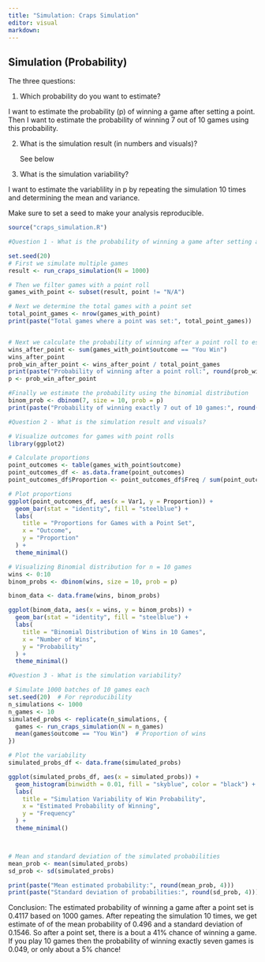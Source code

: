 ```yaml
---
title: "Simulation: Craps Simulation"
editor: visual
markdown: 
---
```


## Simulation (Probability)

The three questions:

1.  Which probability do you want to estimate?

I want to estimate the probability (p) of winning a game after setting a point. Then I want to estimate the probability of winning 7 out of 10 games using this probability.

2.  What is the simulation result (in numbers and visuals)?

    See below

3.  What is the simulation variability?

I want to estimate the variablility in p by repeating the simulation 10 times and determining the mean and variance. 

Make sure to set a seed to make your analysis reproducible.


```r
source("craps_simulation.R")

#Question 1 - What is the probability of winning a game after setting a point?

set.seed(20)
# First we simulate multiple games
result <- run_craps_simulation(N = 1000)

# Then we filter games with a point roll
games_with_point <- subset(result, point != "N/A")

# Next we determine the total games with a point set
total_point_games <- nrow(games_with_point)
print(paste("Total games where a point was set:", total_point_games))


# Next we calculate the probability of winning after a point roll to estimate p
wins_after_point <- sum(games_with_point$outcome == "You Win")
wins_after_point
prob_win_after_point <- wins_after_point / total_point_games
print(paste("Probability of winning after a point roll:", round(prob_win_after_point, 4)))
p <- prob_win_after_point

#Finally we estimate the probability using the binomial distribution
binom_prob <- dbinom(7, size = 10, prob = p)
print(paste("Probability of winning exactly 7 out of 10 games:", round(binom_prob, 4)))


```

```r

#Question 2 - What is the simulation result and visuals?

# Visualize outcomes for games with point rolls
library(ggplot2)

# Calculate proportions
point_outcomes <- table(games_with_point$outcome)
point_outcomes_df <- as.data.frame(point_outcomes)
point_outcomes_df$Proportion <- point_outcomes_df$Freq / sum(point_outcomes_df$Freq)

# Plot proportions
ggplot(point_outcomes_df, aes(x = Var1, y = Proportion)) +
  geom_bar(stat = "identity", fill = "steelblue") +
  labs(
    title = "Proportions for Games with a Point Set",
    x = "Outcome",
    y = "Proportion"
  ) +
  theme_minimal()

# Visualizing Binomial distribution for n = 10 games
wins <- 0:10
binom_probs <- dbinom(wins, size = 10, prob = p)

binom_data <- data.frame(wins, binom_probs)

ggplot(binom_data, aes(x = wins, y = binom_probs)) +
  geom_bar(stat = "identity", fill = "steelblue") +
  labs(
    title = "Binomial Distribution of Wins in 10 Games",
    x = "Number of Wins",
    y = "Probability"
  ) +
  theme_minimal()


```

```r
#Question 3 - What is the simulation variability?

# Simulate 1000 batches of 10 games each
set.seed(20)  # For reproducibility
n_simulations <- 1000
n_games <- 10
simulated_probs <- replicate(n_simulations, {
  games <- run_craps_simulation(N = n_games)
  mean(games$outcome == "You Win")  # Proportion of wins
})

# Plot the variability
simulated_probs_df <- data.frame(simulated_probs)

ggplot(simulated_probs_df, aes(x = simulated_probs)) +
  geom_histogram(binwidth = 0.01, fill = "skyblue", color = "black") +
  labs(
    title = "Simulation Variability of Win Probability",
    x = "Estimated Probability of Winning",
    y = "Frequency"
  ) +
  theme_minimal()



# Mean and standard deviation of the simulated probabilities
mean_prob <- mean(simulated_probs)
sd_prob <- sd(simulated_probs)

print(paste("Mean estimated probability:", round(mean_prob, 4)))
print(paste("Standard deviation of probabilities:", round(sd_prob, 4)))


```
Conclusion: The estimated probability of winning a game after a point set is 0.4117 based on 1000 games. After repeating the simulation 10 times, we get estimate of of the mean probability of 0.496 and a standard deviation of 0.1546. So after a point set, there is a bout a 41% chance of winning a game. If you play 10 games then the probability of winning exactly seven games is 0.049, or only about a 5% chance! 


